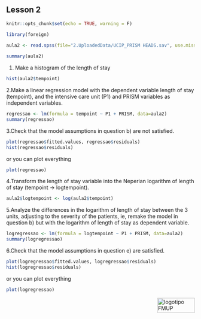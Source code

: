 ## Lesson 2

```r
knitr::opts_chunk$set(echo = TRUE, warning = F)
```


```r
library(foreign)

aula2 <- read.spss(file="2.UploadedData/UCIP_PRISM HEADS.sav", use.missing=TRUE)
	
summary(aula2)

```


1. Make a histogram of the length of stay
```r

hist(aula2$tempoint)
```

2.Make a linear regression model with the dependent variable length of stay (tempoint), and the intensive care unit (P1) and PRISM variables as independent variables.
```r
regressao <- lm(formula = tempoint ~ P1 + PRISM, data=aula2)
summary(regressao)
```

3.Check that the model assumptions in question b) are not satisfied.
```r
plot(regressao$fitted.values, regressao$residuals)
hist(regressao$residuals)
```

or you can plot everything
```r
plot(regressao)
```

4.Transform the length of stay variable into the Neperian logarithm of length of stay (tempoint -> logtempoint).
```r
aula2$logtempoint <- log(aula2$tempoint)
```

5.Analyze the differences in the logarithm of length of stay between the 3 units, adjusting to the severity of the patients, ie, remake the model in question b) but with the logarithm of length of stay as dependent variable.
```r
logregressao <- lm(formula = logtempoint ~ P1 + PRISM, data=aula2)
summary(logregressao)
```

6.Check that the model assumptions in question e) are satisfied.
```r
plot(logregressao$fitted.values, logregressao$residuals)
hist(logregressao$residuals)
```

or you can plot everything
```r
plot(logregressao)
```

<img src="images/logoFMUP.png" alt="logotipo FMUP" style="width:100px;height:40px;" align="right">
